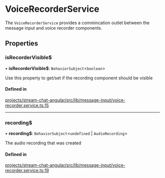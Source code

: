 # VoiceRecorderService

The `VoiceRecorderService` provides a commincation outlet between the message input and voice recorder components.

## Properties

### isRecorderVisible$

• **isRecorderVisible$**: `BehaviorSubject`<`boolean`\>

Use this property to get/set if the recording component should be visible

#### Defined in

[projects/stream-chat-angular/src/lib/message-input/voice-recorder.service.ts:15](https://github.com/GetStream/stream-chat-angular/blob/b6c0746e266edca2e1e4f4b45674751dbaf652e4/projects/stream-chat-angular/src/lib/message-input/voice-recorder.service.ts#L15)

___

### recording$

• **recording$**: `BehaviorSubject`\<`undefined` \| `AudioRecording`\>

The audio recording that was created

#### Defined in

[projects/stream-chat-angular/src/lib/message-input/voice-recorder.service.ts:19](https://github.com/GetStream/stream-chat-angular/blob/b6c0746e266edca2e1e4f4b45674751dbaf652e4/projects/stream-chat-angular/src/lib/message-input/voice-recorder.service.ts#L19)
